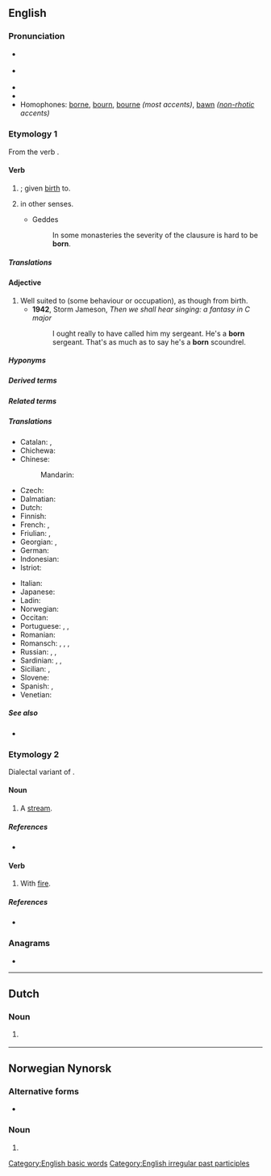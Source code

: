 {{also|Born|börn|børn|-born}}
==English==
{{wikipedia}}

===Pronunciation===
* {{a|RP}} {{IPA|/ˈbɔːn/|lang=en}}
* {{a|GenAm}} {{IPA|/ˈbɔɹn/|lang=en}}
* {{audio|en-us-born.ogg|Audio (US)|lang=en}}
* {{rhymes|ɔː(ɹ)n|lang=en}}
* Homophones: [[borne]], [[bourn]], [[bourne]] ''(most accents)'', [[bawn]] ''([[non-rhotic]] accents)''

===Etymology 1===
From the verb {{m|en|bear|to bear}}.

====Verb====
{{head|en|past participle}}

# {{inflection of|bear||past|part|lang=en}}; given [[birth]] to.
# {{lb|en|obsolete}} {{inflection of|bear||past|part|lang=en}} in other senses.
#* Geddes
#*: In some monasteries the severity of the clausure is hard to be '''born'''.

=====Translations=====
{{trans-see|be born}}

====Adjective====
{{en-adj|-}}

# Well suited to (some behaviour or occupation), as though from birth.
#* '''1942''', Storm Jameson, ''Then we shall hear singing: a fantasy in C major''
#*: I ought really to have called him my sergeant. He's a '''born''' sergeant. That's as much as to say he's a '''born''' scoundrel.

=====Hyponyms=====
{{hyp4|lang=en|{{l|en|firstborn}}
|{{l|en|German-born}}
|{{l|en|highborn}}
|{{l|en|low-born}}
|{{l|en|newborn}}
|{{l|en|stillborn}}
|{{l|en|train-born}}
|{{l|en|twice-born}}
}}

=====Derived terms=====
{{der4|lang=en|{{l|en|born-again}}
|{{l|en|firstborn}}
|{{l|en|highborn}}
|{{l|en|low-born}}
|{{l|en|newborn}}
|{{l|en|stillborn}}
|{{l|en|stubborn}}
|{{l|en|train-born}}
|{{l|en|twice-born}}
}}

=====Related terms=====
{{rel4|lang=en|{{l|en|born in a barn}}
|{{l|en|born killer}}
|{{l|en|born leader}}
|{{l|en|born loser}}
|{{l|en|born yesterday}}
}}

=====Translations=====
{{trans-top|given birth to}}
* Catalan: {{l|ca|nascut}}, {{t+|ca|nat}}
* Chichewa: {{t|ny|badwa|alt=-badwa}}
* Chinese:
*: Mandarin: {{t+|cmn|出生|tr=chūshēng|sc=Hani}}
* Czech: {{t+|cs|rozený}}
* Dalmatian: {{t|dlm|nascoit}}
* Dutch: {{t+|nl|geboren}}
* Finnish: {{t+|fi|syntynyt}}
* French: {{t+|fr|né|m}}, {{t+|fr|née|f}}
* Friulian: {{t|fur|nassût}}, {{t|fur|našût}}
* Georgian: {{t|ka|დაბადებული}}, {{t|ka|შობილი}}
* German: {{t+|de|geboren}}
* Indonesian: {{t+|id|lahir}}
* Istriot: {{t|ist|nato}}
{{trans-mid}}
* Italian: {{t+|it|nato}}
* Japanese: {{t+|ja|生まれる|tr=うまれた, umareta|alt=生まれた|sc=Jpan}}
* Ladin: {{t|lld|nascù}}
* Norwegian: {{t+|no|født}}
* Occitan: {{t|oc|nascut}}
* Portuguese: {{t+|pt|nascido}}, {{t+|pt|nato}}, {{t+|pt|nado}}
* Romanian: {{t+|ro|născut}}
* Romansch: {{t|rm|naschì}}, {{t|rm|naschiu}}, {{t|rm|naschieu}}, {{t|rm|nat}}
* Russian: {{t+|ru|рождённый}}, {{t+|ru|урождённый}} {{qualifier|rare}}, {{t+|ru|роди́вшийся}}
* Sardinian: {{t|sc|naschidu}}, {{t|sc|nasciu}}, {{t|sc|nassiu}}
* Sicilian: {{t+|scn|nasciutu}}, {{t+|scn|natu}}
* Slovene: {{t+|sl|rojen}}
* Spanish: {{t+|es|nacido}}, {{t+|es|nato}}
* Venetian: {{t|vec|nato}}
{{trans-bottom}}

=====See also=====
* {{l|en|borne}}

===Etymology 2===
Dialectal variant of {{m|en|burn}}.

====Noun====
{{en-noun}}

# {{lb|en|Geordie}} {{alternative spelling of|burn|lang=en}} A [[stream]].

=====References=====
* {{R:New Geordie Dictionary 1987}}

====Verb====
{{en-verb|borns|bornin|bornt|bornt}}

# {{lb|en|Geordie}} {{alternative spelling of|burn|lang=en}} With [[fire]].

=====References=====
* {{R:Dobson & Irwin Newcastle 1970}}

===Anagrams===
* {{anagrams|en|Brno}}

[[Category:English basic words]]
[[Category:English irregular past participles]]

----

==Dutch==

===Noun===
{{nl-noun|f|-en|-}}

# {{lb|nl|dialectal}} {{obsolete form of|lang=nl|bron}}

----

==Norwegian Nynorsk==

===Alternative forms===
* {{l|nn|barn}}

===Noun===
{{head|nn|noun form|g=n}}

# {{inflection of|barn||indefinite|p|lang=nn}}